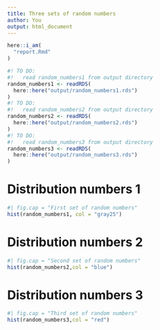 ```yaml
---
title: Three sets of random numbers
author: You
output: html_document
---
```


```r
here::i_am(
  "report.Rmd"
)
```

```r
#! TO DO: 
#!   read random_numbers1 from output directory
random_numbers1 <- readRDS(
  here::here("output/random_numbers1.rds")
)
#! TO DO: 
#!   read random_numbers2 from output directory
random_numbers2 <- readRDS(
  here::here("output/random_numbers2.rds")
)
#! TO DO: 
#!   read random_numbers3 from output directory
random_numbers3 <- readRDS(
  here::here("output/random_numbers3.rds")
)
```

# Distribution numbers 1

```r
#| fig.cap = "First set of random numbers"
hist(random_numbers1, col = "gray25")

```

# Distribution numbers 2

```r
#| fig.cap = "Second set of random numbers"
hist(random_numbers2,col = "blue")
```

# Distribution numbers 3

```r
#| fig.cap = "Third set of random numbers"
hist(random_numbers3,col = "red")
```
